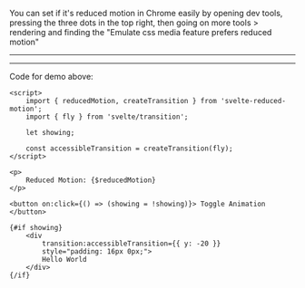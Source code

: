 <script>
</script>

You can set if it's reduced motion in Chrome easily by opening dev
tools, pressing the three dots in the top right, then going on more
tools > rendering and finding the "Emulate css media feature prefers
reduced motion"

---

<Demo />

---

Code for demo above:

```svelte
<script>
    import { reducedMotion, createTransition } from 'svelte-reduced-motion';
    import { fly } from 'svelte/transition';

    let showing;

    const accessibleTransition = createTransition(fly);
</script>

<p>
    Reduced Motion: {$reducedMotion}
</p>

<button on:click={() => (showing = !showing)}> Toggle Animation </button>

{#if showing}
    <div
        transition:accessibleTransition={{ y: -20 }}
        style="padding: 16px 0px;">
        Hello World
    </div>
{/if}
```
